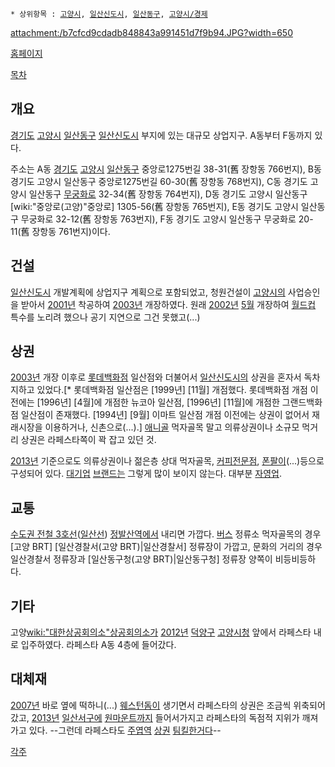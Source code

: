 * 상위항목 : [[고양시]], [[일산신도시]], [[일산동구]], [[고양시/경제]]

{{{+1 La Festa }}}

attachment:/b7cfcd9cdadb848843a991451d7f9b94.JPG?width=650

[http://www.lafesta-ilsan.com/ 홈페이지]

[[목차]]

== 개요 ==
[[경기도]] [[고양시]] [[일산동구]] [[일산신도시]] 부지에 있는 대규모 상업지구. A동부터 F동까지 있다.

주소는 A동 [[경기도]] [[고양시]] [[일산동구]] 중앙로1275번길 38-31(舊 장항동 766번지), B동 경기도 고양시 일산동구 중앙로1275번길 60-30(舊 장항동 768번지), C동 경기도 고양시 일산동구 [[무궁화로]] 32-34(舊 장항동 764번지), D동 경기도 고양시 일산동구 [wiki:"중앙로(고양)"중앙로] 1305-56(舊 장항동 765번지), E동 경기도 고양시 일산동구 무궁화로 32-12(舊 장항동 763번지), F동 경기도 고양시 일산동구 무궁화로 20-11(舊 장항동 761번지)이다. 

== 건설 ==
[[일산신도시]] 개발계획에 상업지구 계획으로 포함되었고, 청원건설이 [[고양시]]의 사업승인을 받아서 [[2001년]] 착공하여 [[2003년]] 개장하였다. 원래 [[2002년]] [[5월]] 개장하여 [[월드컵]] 특수를 노리려 했으나 공기 지연으로 그건 못했고(...)

== 상권 ==
[[2003년]] 개장 이후로 [[롯데백화점]] 일산점와 더불어서 [[일산신도시]]의 상권을 혼자서 독차지하고 있었다.[* 롯데백화점 일산점은 [1999년] [11월] 개점했다. 롯데백화점 개점 이전에는 [1996년] [4월]에 개점한 뉴코아 일산점, [1996년] [11월]에 개점한 그랜드백화점 일산점이 존재했다. [1994년] [9월] 이마트 일산점 개점 이전에는 상권이 없어서 재래시장을 이용하거나, 신촌으로(...).] [[애니골]] 먹자골목 말고 의류상권이나 소규모 먹거리 상권은 라페스타쪽이 꽉 잡고 있던 것. 

[[2013년]] 기준으로도 의류상권이나 젊은층 상대 먹자골목, [[커피]]전문점, [[폰팔이]](...)등으로 구성되어 있다. [[대기업]] [[브랜드]]는 그렇게 많이 보이지 않는다. 대부분 [[자영업]]. 

== 교통 ==
[[수도권 전철 3호선]]([[일산선]]) [[정발산역]]에서 내리면 가깝다. [[버스]] 정류소 먹자골목의 경우 [고양 BRT] [일산경찰서(고양 BRT)|일산경찰서] 정류장이 가깝고, 문화의 거리의 경우 일산경찰서 정류장과 [일산동구청(고양 BRT)|일산동구청] 정류장 양쪽이 비등비등하다.
== 기타 ==
고양[[wiki:"대한상공회의소"상공회의소]]가 [[2012년]] [[덕양구]] [[고양시]]청 앞에서 라페스타 내로 입주하였다. 라페스타 A동 4층에 들어갔다. 

== 대체재 ==
[[2007년]] 바로 옆에 떡하니(...) [[웨스턴돔]]이 생기면서 라페스타의 상권은 조금씩 위축되어갔고, [[2013년]] [[일산서구]]에 [[원마운트]]까지 들어서가지고 라페스타의 독점적 지위가 깨져가고 있다. --그런데 라페스타도 [[주엽역]] [[상권]] [[팀킬]]한거다--

[[각주]]
